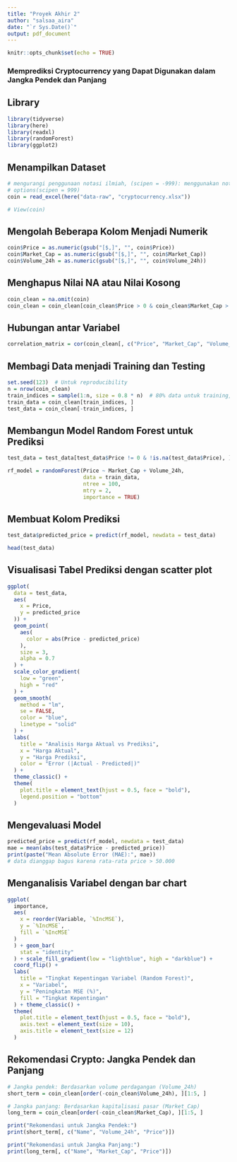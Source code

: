 ---
title: "Proyek Akhir 2"
author: "salsaa_aira"
date: "`r Sys.Date()`"
output: pdf_document
---

```{r setup, include=FALSE}
knitr::opts_chunk$set(echo = TRUE)
```

### Memprediksi Cryptocurrency yang Dapat Digunakan dalam Jangka Pendek dan Panjang

## Library
```{r}
library(tidyverse)
library(here)
library(readxl)
library(randomForest)
library(ggplot2)
```


## Menampilkan Dataset
```{r}
# mengurangi penggunaan notasi ilmiah, (scipen = -999): menggunakan notasi ilmiah
# options(scipen = 999) 
coin = read_excel(here("data-raw", "cryptocurrency.xlsx"))

# View(coin)
```


## Mengolah Beberapa Kolom Menjadi Numerik
```{r}
coin$Price = as.numeric(gsub("[$,]", "", coin$Price))
coin$Market_Cap = as.numeric(gsub("[$,]", "", coin$Market_Cap))
coin$Volume_24h = as.numeric(gsub("[$,]", "", coin$Volume_24h))
```


## Menghapus Nilai NA atau Nilai Kosong
```{r}
coin_clean = na.omit(coin)
coin_clean = coin_clean[coin_clean$Price > 0 & coin_clean$Market_Cap > 0 & coin_clean$Volume_24h > 0, ]
```


## Hubungan antar Variabel
```{r}
correlation_matrix = cor(coin_clean[, c("Price", "Market_Cap", "Volume_24h")], use = "complete.obs")
```


## Membagi Data menjadi Training dan Testing
```{r}
set.seed(123)  # Untuk reproducibility
n = nrow(coin_clean)
train_indices = sample(1:n, size = 0.8 * n)  # 80% data untuk training, 20% untuk data testing
train_data = coin_clean[train_indices, ]
test_data = coin_clean[-train_indices, ]
```


## Membangun Model Random Forest untuk Prediksi
```{r}
test_data = test_data[test_data$Price != 0 & !is.na(test_data$Price), ]

rf_model = randomForest(Price ~ Market_Cap + Volume_24h, 
                        data = train_data, 
                        ntree = 100, 
                        mtry = 2, 
                        importance = TRUE)
```


##  Membuat Kolom Prediksi
```{r}
test_data$predicted_price = predict(rf_model, newdata = test_data)

head(test_data)
```


## Visualisasi Tabel Prediksi dengan scatter plot
```{r}
ggplot(
  data = test_data, 
  aes(
    x = Price, 
    y = predicted_price
  )) + 
  geom_point(
    aes(
      color = abs(Price - predicted_price)
    ), 
    size = 3, 
    alpha = 0.7
  ) + 
  scale_color_gradient(
    low = "green", 
    high = "red"
  ) + 
  geom_smooth(
    method = "lm", 
    se = FALSE, 
    color = "blue", 
    linetype = "solid"
  ) + 
  labs(
    title = "Analisis Harga Aktual vs Prediksi", 
    x = "Harga Aktual", 
    y = "Harga Prediksi", 
    color = "Error (|Actual - Predicted|)"
  ) + 
  theme_classic() + 
  theme(
    plot.title = element_text(hjust = 0.5, face = "bold"),
    legend.position = "bottom"
  )
```


## Mengevaluasi Model
```{r}
predicted_price = predict(rf_model, newdata = test_data)
mae = mean(abs(test_data$Price - predicted_price))
print(paste("Mean Absolute Error (MAE):", mae))
# data dianggap bagus karena rata-rata price > 50.000 
```


## Menganalisis Variabel dengan bar chart
```{r}
ggplot(
  importance, 
  aes(
    x = reorder(Variable, `%IncMSE`), 
    y = `%IncMSE`, 
    fill = `%IncMSE`
  )
  ) + geom_bar(
    stat = "identity"
  ) + scale_fill_gradient(low = "lightblue", high = "darkblue") +
  coord_flip() + 
  labs(
    title = "Tingkat Kepentingan Variabel (Random Forest)", 
    x = "Variabel", 
    y = "Peningkatan MSE (%)", 
    fill = "Tingkat Kepentingan"
  ) + theme_classic() +
  theme(
    plot.title = element_text(hjust = 0.5, face = "bold"),
    axis.text = element_text(size = 10),
    axis.title = element_text(size = 12)
  )
```


## Rekomendasi Crypto: Jangka Pendek dan Panjang
```{r}
# Jangka pendek: Berdasarkan volume perdagangan (Volume_24h)
short_term = coin_clean[order(-coin_clean$Volume_24h), ][1:5, ]

# Jangka panjang: Berdasarkan kapitalisasi pasar (Market_Cap)
long_term = coin_clean[order(-coin_clean$Market_Cap), ][1:5, ]

print("Rekomendasi untuk Jangka Pendek:")
print(short_term[, c("Name", "Volume_24h", "Price")])

print("Rekomendasi untuk Jangka Panjang:")
print(long_term[, c("Name", "Market_Cap", "Price")])
```
